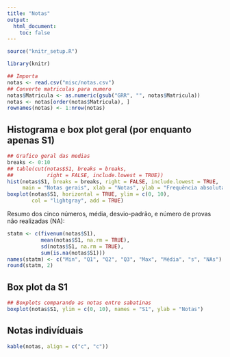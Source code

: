 ```yaml
---
title: "Notas"
output:
  html_document:
    toc: false
---
```


```r
source("knitr_setup.R")
```

```r
library(knitr)
```

```r
## Importa
notas <- read.csv("misc/notas.csv")
## Converte matriculas para numero
notas$Matricula <- as.numeric(gsub("GRR", "", notas$Matricula))
notas <- notas[order(notas$Matricula), ]
rownames(notas) <- 1:nrow(notas)
```

## Histograma e box plot geral (por enquanto apenas S1)

```r
## Grafico geral das medias
breaks <- 0:10
## table(cut(notas$S1, breaks = breaks,
##           right = FALSE, include.lowest = TRUE))
hist(notas$S1, breaks = breaks, right = FALSE, include.lowest = TRUE,
     main = "Notas gerais", xlab = "Notas", ylab = "Frequência absoluta")
boxplot(notas$S1, horizontal = TRUE, ylim = c(0, 10),
        col = "lightgray", add = TRUE)
```

Resumo dos cinco números, média, desvio-padrão, e número de provas não
realizadas (NA):

```r
statm <- c(fivenum(notas$S1),
           mean(notas$S1, na.rm = TRUE),
           sd(notas$S1, na.rm = TRUE),
           sum(is.na(notas$S1)))
names(statm) <- c("Min", "Q1", "Q2", "Q3", "Max", "Média", "s", "NAs")
round(statm, 2)
```

## Box plot da S1

```r
## Boxplots comparando as notas entre sabatinas
boxplot(notas$S1, ylim = c(0, 10), names = "S1", ylab = "Notas")
```

## Notas indivíduais

```r
kable(notas, align = c("c", "c"))
```
